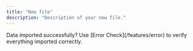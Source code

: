 ```yaml
---
title: "New file"
description: "Description of your new file."
---
```


<Card title="Next Steps" icon="arrow-right">
  Data imported successfully? Use [Error Check](/features/error) to verify everything imported correctly.
</Card>